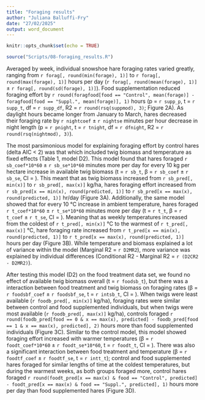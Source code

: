 ```yaml
---
title: "Foraging results"
author: "Juliana Balluffi-Fry"
date: "27/02/2025"
output: word_document
---
```


```r
knitr::opts_chunk$set(echo = TRUE)

source("Scripts/08-foraging_results.R")

```

Averaged by week, individual snowshoe hare foraging rates varied greatly, ranging from  `r forag[, round(min(forage), 1)]` to `r forag[, round(max(forage), 1)]` hours per day (`r forag[, round(mean(forage), 1)]` ± `r forag[, round(sd(forage), 1)]`). Food supplementation reduced foraging effort by `r round(foragfood[food == "Control", mean(forage)] - foragfood[food == "Suppl.", mean(forage)], 1)` hours (p = `r supp_p`, t = `r supp_t`, df = `r supp_df`, R2 = `r round(rsq(suppmod), 3) `; Figure 2A). As daylight hours became longer from January to March, hares decreased their foraging rate by `r nightcoef` ± `r nightse` minutes per hour decrease in night length (p = `r pnight`, t = `r tnight`, df = `r dfnight`, R2 = `r round(rsq(nightmod), 3)`).

The most parsimonious model for explaining foraging effort by control hares (delta AIC < 2) was that which included twig biomass and temperature as fixed effects (Table 1, model D2). This model found that hares foraged `r sb_coef*10*60` ± `r sb_se*10*60` minutes more per day for every 10 kg per hectare increase in available twig biomass (t = `r sb_t`, β = `r sb_coef` ± `r sb_se`, CI = ). This meant that as twig biomass increased from `r sb_pred[, min(x)]` to `r sb_pred[, max(x)]` kg/ha, hares foraging effort increased from `r sb_pred[x == min(x), round(predicted, 1)]` to `r sb_pred[x == max(x), round(predicted, 1)]` hr/day (Figure 3A). Additionally, the same model showed that for every 10 °C increase in ambient temperature, hares foraged `r t_coef*10*60` ± `r t_se*10*60` minutes more per day (t = `r t_t`, β = `r t_coef` ± `r t_se`, CI = ). Meaning that as weekly temperatures increased from the coldest of `r t_pred[, min(x)]` °C to the warmest of `r t_pred[, max(x)]` °C, hare foraging rate increased from `r t_pred[x == min(x), round(predicted, 1)]` to `r t_pred[x == max(x), round(predicted, 1)]` hours per day (Figure 3B). While temperature and biomass explained a lot of variance within the model (Marginal R2 = `r D2MR2`), more variance was explained by individual differences (Conditional R2 - Marginal R2 = `r (D2CR2 - D2MR2)`).


After testing this model (D2) on the food treatment data set, we found no effect of available twig biomass overall (t = `r foodsb_t`), but there was a interaction between food treatment and twig biomass on foraging rates (β = `r foodsbf_coef` ± `r foodsbf_se`, t = `r intsb_t`, CI = ). When twigs were least available (`r foodb_pred[, min(x)]` kg/ha), foraging rates were similar between control and food supplemented individuals, but when twigs were most available (`r foodb_pred[, max(x)]` kg/ha), controls foraged `r round(foodb_pred[food == 0 & x == max(x), predicted] - foodb_pred[food == 1 & x == max(x), predicted], 2)` hours more than food supplemented individuals (Figure 3C). Similar to the control model, this model showed foraging effort increased with warmer temperatures (β = `r foodt_coef*10*60` ± `r foodt_se*10*60`, t = `r foodt_t`, CI = ). There was also a significant interaction between food treatment and temperature (β = `r foodtf_coef` ± `r foodtf_se`, t = `r intt_t`); control and food supplemented hares foraged for similar lengths of time at the coldest temperatures, but during the warmest weeks, as both groups foraged more, control hares foraged `r round(foodt_pred[x == max(x) & food == "Control", predicted] - foodt_pred[x == max(x) & food == "Suppl.", predicted], 1)` hours more per day than food supplemented hares (Figure 3D).



